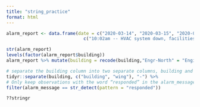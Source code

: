 ```yaml
---
title: "string_practice"
format: html
---
```



```r
alarm_report <- data.frame(date = c("2020-03-14", "2020-03-15", "2020-04-10", "2020-04-18"), building = c("Engineering-North", "Bren Hall", "Engineering-South", "Engr-North"), alarm_message = 
                             c("10:02am -- HVAC system down, facilities management alerted","8:24am -- Elevator North out of service", "12:41am -- Fire alarm, UCSB fire responded and cleared", "9:58pm -- Campus point emergency siren, UCPD responded" ))

str(alarm_report)
levels(factor(alarm_report$building))
alarm_report %>% mutate(building = recode(building,"Engr-North" = "Engineering-North")) %>% 

# separate the building column into two separate columns, building and wing, separated at the dash
tidyr::separate(building, c("building", "wing"), "-") %>%
# Only keep observations with the word “responded” in the alarm_message column
filter(alarm_message == str_detect(pattern = "responded"))

??stringr

```

